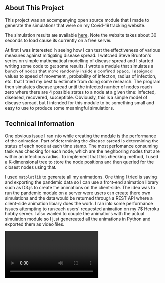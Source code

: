 

## About This Project
 
 This project was an accompanying open source module that I made to generate
 the simulations that were on my Covid-19 tracking website. 

 The simulation results are available [here](https://covid19-informatics.herokuapp.com/simulation).
 Note the website takes about 30 seconds to load cause its currently on a free server.

 At first I was interested in seeing how I can test the effectiveness of various
 measures against mitigating disease spread. I watched Steve Brunton's series on 
 simple mathematical modelling of disease spread and I started writing some code
 to get some results. I wrote a module that simulates a bunch of nodes
 that move randomly inside a confined space. I assigned values to speed of movement
 , probability of infection, radius of infection, etc. that I tried my best to estimate
 from doing some research. The program then simulates disease spread until the infected 
 number of nodes reach zero where there are 4 possible states to a node at a given time:
 infected, diseased, recovered, susceptible. Obviously, this is a simple model of disease spread, but I
 intended for this module to be something small and easy to use to produce some 
 meaningful simulations.

 ## Technical Information

 One obvious issue I ran into while creating the module is the performance of the animation.
 Part of determining  the disease spread is determining the status of each node at each
 time stamp. The most perfomance consuming task was checking for each node, which are the 
 neighboring nodes that are within an infectious radius. To implement that this
 checking method, I used a K-dimensional
 tree to store the node positions and then queried for the closest nodes using that. 

 I used `matplotlib` to generate all my animations. One thing I tried is saving and exporting 
 the pandemic data so I can use a front-end animation library such as D3.js to create 
 the animations on the client-side. The idea was to run the pandemic module on a server
 were users can create there own simulations and the data would be returned through a 
 REST API where a client-side animation library does the work. I ran into some performance
 issues attempting to run each users' requested animation on my 7$ Heroku hobby server. I also wanted
 to couple the animations with the actual simulation module so I just genereated all the
 animations in Python and exported them as video files.

 <Video src="https://f004.backblazeb2.com/file/websitev1/Agent-0.5-14-1.9.mp4" caption="Simulation result" />
 <ImageSrc src="https://f004.backblazeb2.com/file/websitev1/SIR-0.5-14-1.9.png" caption="Corresponding SIR Plot" />
 ## Status of Project

I have not made edits to the project recently. Some things I might do down the road is improve
the performance of simulation to allow for bigger sized simulations. I can also add more realistic
factors that impact disease spread.

Another thing I wanted to do is maybe do an accompanying Javascript library that performs simulations
on client side which would make the usage more usage/developer friendly. 